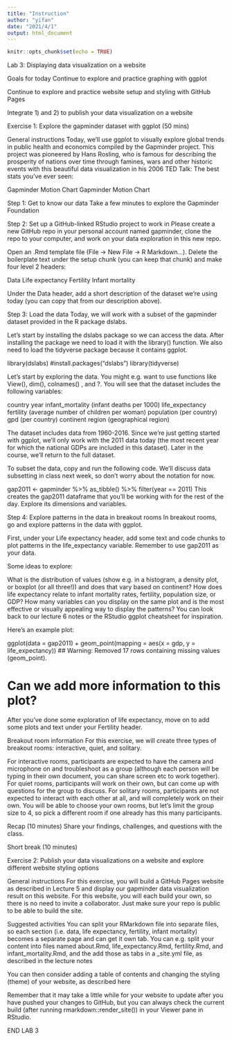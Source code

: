 ---
title: "Instruction"
author: "yifan"
date: "2021/4/1"
output: html_document
---

```{r setup, include=FALSE}
knitr::opts_chunk$set(echo = TRUE)
```

Lab 3: Displaying data visualization on a website


Goals for today
Continue to explore and practice graphing with ggplot

Continue to explore and practice website setup and styling with GitHub Pages

Integrate 1) and 2) to publish your data visualization on a website





Exercise 1: Explore the gapminder dataset with ggplot (50 mins)


General instructions
Today, we’ll use ggplot to visually explore global trends in public health and economics compiled by the Gapminder project. This project was pioneered by Hans Rosling, who is famous for describing the prosperity of nations over time through famines, wars and other historic events with this beautiful data visualization in his 2006 TED Talk: The best stats you’ve ever seen:



Gapminder Motion Chart
Gapminder Motion Chart




Step 1: Get to know our data
Take a few minutes to explore the Gapminder Foundation




Step 2: Set up a GitHub-linked RStudio project to work in
Please create a new GitHub repo in your personal account named gapminder, clone the repo to your computer, and work on your data exploration in this new repo.

Open an .Rmd template file (File -> New File -> R Markdown…). Delete the boilerplate text under the setup chunk (you can keep that chunk) and make four level 2 headers:

Data
Life expectancy
Fertility
Infant mortality


Under the Data header, add a short description of the dataset we’re using today (you can copy that from our description above).




Step 3: Load the data
Today, we will work with a subset of the gapminder dataset provided in the R package dslabs.

Let’s start by installing the dslabs package so we can access the data. After installing the package we need to load it with the library() function. We also need to load the tidyverse package because it contains ggplot.

library(dslabs) #install.packages("dslabs")
library(tidyverse)


Let’s start by exploring the data. You might e.g. want to use functions like View(), dim(), colnames() , and ?. You will see that the dataset includes the following variables:

country
year
infant_mortality (infant deaths per 1000)
life_expectancy
fertility (average number of children per woman)
population (per country)
gpd (per country)
continent
region (geographical region)


The dataset includes data from 1960-2016. Since we’re just getting started with ggplot, we’ll only work with the 2011 data today (the most recent year for which the national GDPs are included in this dataset). Later in the course, we’ll return to the full dataset.

To subset the data, copy and run the following code. We’ll discuss data subsetting in class next week, so don’t worry about the notation for now.

gap2011 <- gapminder %>% 
  as_tibble() %>% 
  filter(year == 2011)
This creates the gap2011 dataframe that you’ll be working with for the rest of the day. Explore its dimensions and variables.




Step 4: Explore patterns in the data in breakout rooms
In breakout rooms, go and explore patterns in the data with ggplot.

First, under your Life expectancy header, add some text and code chunks to plot patterns in the life_expectancy variable. Remember to use gap2011 as your data.

Some ideas to explore:

What is the distribution of values (show e.g. in a histogram, a density plot, or boxplot (or all three!)) and does that vary based on continent?
How does life expectancy relate to infant mortality rates, fertility, population size, or GDP? How many variables can you display on the same plot and is the most effective or visually appealing way to display the patterns?
You can look back to our lecture 6 notes or the RStudio ggplot cheatsheet for inspiration.



Here’s an example plot:

ggplot(data = gap2011) +
  geom_point(mapping = aes(x = gdp, y = life_expectancy))
## Warning: Removed 17 rows containing missing values (geom_point).


# Can we add more information to this plot?


After you’ve done some exploration of life expectancy, move on to add some plots and text under your Fertility header.



Breakout room information
For this exercise, we will create three types of breakout rooms: interactive, quiet, and solitary.

For interactive rooms, participants are expected to have the camera and microphone on and troubleshoot as a group (although each person will be typing in their own document, you can share screen etc to work together).
For quiet rooms, participants will work on their own, but can come up with questions for the group to discuss.
For solitary rooms, participants are not expected to interact with each other at all, and will completely work on their own.
You will be able to choose your own rooms, but let’s limit the group size to 4, so pick a different room if one already has this many participants.



Recap (10 minutes)
Share your findings, challenges, and questions with the class.




Short break (10 minutes)



Exercise 2: Publish your data visualizations on a website and explore different website styling options



General instructions
For this exercise, you will build a GitHub Pages website as described in Lecture 5 and display our gapminder data visualization result on this website. For this website, you will each build your own, so there is no need to invite a collaborator. Just make sure your repo is public to be able to build the site.



Suggested activities
You can split your RMarkdown file into separate files, so each section (i.e. data, life expectancy, fertility, infant mortality) becomes a separate page and can get it own tab. You can e.g. split your content into files named about.Rmd, life_expectancy.Rmd, fertility.Rmd, and infant_mortality.Rmd, and the add those as tabs in a _site.yml file, as described in the lecture notes

You can then consider adding a table of contents and changing the styling (theme) of your website, as described here



Remember that it may take a little while for your website to update after you have pushed your changes to GitHub, but you can always check the current build (after running rmarkdown::render_site()) in your Viewer pane in RStudio.




END LAB 3
